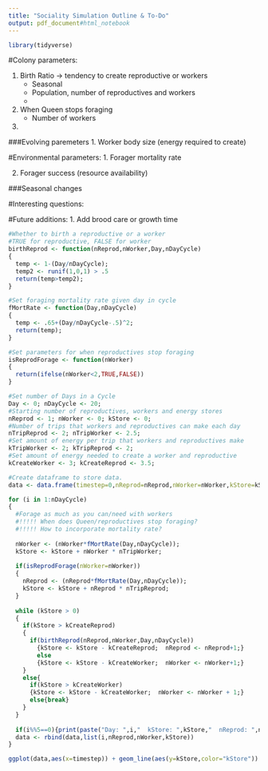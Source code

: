 ```yaml
---
title: "Sociality Simulation Outline & To-Do"
output: pdf_document#html_notebook
---
```

```r
library(tidyverse)
```

#Colony parameters:

1. Birth Ratio -> tendency to create reproductive or workers
    + Seasonal
    + Population, number of reproductives and workers
    + 
  
2. When Queen stops foraging
    + Number of workers

3. 

###Evolving paremeters
1. Worker body size (energy required to create)

#Environmental parameters:
1. Forager mortality rate
  
2. Forager success (resource availability)

###Seasonal changes


#Interesting questions:

#Future additions:
1. Add brood care or growth time



```r
#Whether to birth a reproductive or a worker
#TRUE for reproductive, FALSE for worker
birthReprod <- function(nReprod,nWorker,Day,nDayCycle)
{
  temp <- 1-(Day/nDayCycle);
  temp2 <- runif(1,0,1) > .5
  return(temp>temp2);
}

#Set foraging mortality rate given day in cycle
fMortRate <- function(Day,nDayCycle)
{
  temp <- .65+(Day/nDayCycle-.5)^2;
  return(temp);
}

#Set parameters for when reproductives stop foraging
isReprodForage <- function(nWorker)
{
  return(ifelse(nWorker<2,TRUE,FALSE))
}
```

```r
#Set number of Days in a Cycle
Day <- 0; nDayCycle <- 20;
#Starting number of reproductives, workers and energy stores
nReprod <- 1; nWorker <- 0; kStore <- 0;
#Number of trips that workers and reproductives can make each day
nTripReprod <- 2; nTripWorker <- 2.5;
#Set amount of energy per trip that workers and reproductives make
kTripWorker <- 2; kTripReprod <- 2;
#Set amount of energy needed to create a worker and reproductive
kCreateWorker <- 3; kCreateReprod <- 3.5;

#Create dataframe to store data.
data <- data.frame(timestep=0,nReprod=nReprod,nWorker=nWorker,kStore=kStore)

for (i in 1:nDayCycle)
{
  #Forage as much as you can/need with workers
  #!!!!! When does Queen/reproductives stop foraging?
  #!!!!! How to incorporate mortality rate?
  
  nWorker <- (nWorker*fMortRate(Day,nDayCycle));
  kStore <- kStore + nWorker * nTripWorker;
  
  if(isReprodForage(nWorker=nWorker))
  {
    nReprod <- (nReprod*fMortRate(Day,nDayCycle));
    kStore <- kStore + nReprod * nTripReprod;
  }
  
  while (kStore > 0)
  {
    if(kStore > kCreateReprod)
    {
      if(birthReprod(nReprod,nWorker,Day,nDayCycle))
        {kStore <- kStore - kCreateReprod;  nReprod <- nReprod+1;}
        else    
        {kStore <- kStore - kCreateWorker;  nWorker <- nWorker+1;}
    }
    else{
      if(kStore > kCreateWorker)
      {kStore <- kStore - kCreateWorker;  nWorker <- nWorker + 1;}
      else{break}
    }
  }
  
  if(i%%5==0){print(paste("Day: ",i,"  kStore: ",kStore,"  nReprod: ",nReprod,"  nWorker: ",nWorker));}
  data <- rbind(data,list(i,nReprod,nWorker,kStore))
}

ggplot(data,aes(x=timestep)) + geom_line(aes(y=kStore,color="kStore")) + geom_line(aes(y=nReprod,color="nReprod")) + geom_line(aes(y=nWorker,color="nWorker")) + scale_colour_manual("",breaks = c("kStore", "nReprod", "nWorker"),values = c("kStore"="green","nReprod"="red","nWorker"="blue"))
```